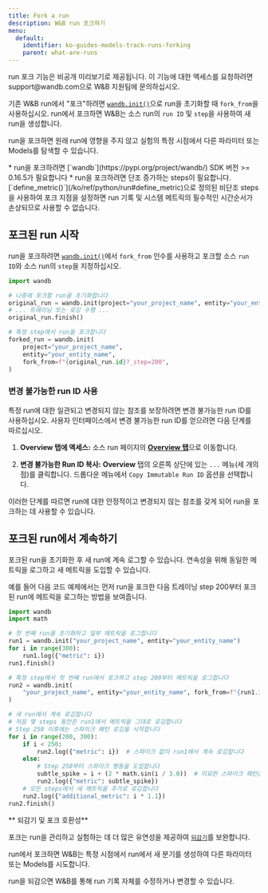 ```yaml
---
title: Fork a run
description: W&B run 포크하기
menu:
  default:
    identifier: ko-guides-models-track-runs-forking
    parent: what-are-runs
---
```


<Warning>
run 포크 기능은 비공개 미리보기로 제공됩니다. 이 기능에 대한 엑세스를 요청하려면 support@wandb.com으로 W&B 지원팀에 문의하십시오.
</Warning>

기존 W&B run에서 "포크"하려면 [`wandb.init()`](/ko/ref/python/init)으로 run을 초기화할 때 `fork_from`을 사용하십시오. run에서 포크하면 W&B는 소스 run의 `run ID` 및 `step`을 사용하여 새 run을 생성합니다.

run을 포크하면 원래 run에 영향을 주지 않고 실험의 특정 시점에서 다른 파라미터 또는 Models를 탐색할 수 있습니다.

<Note>
* run을 포크하려면 [`wandb`](https://pypi.org/project/wandb/) SDK 버전 >= 0.16.5가 필요합니다
* run을 포크하려면 단조 증가하는 steps이 필요합니다. [`define_metric()`](/ko/ref/python/run#define_metric)으로 정의된 비단조 steps을 사용하여 포크 지점을 설정하면 run 기록 및 시스템 메트릭의 필수적인 시간순서가 손상되므로 사용할 수 없습니다.
</Note>

## 포크된 run 시작

run을 포크하려면 [`wandb.init()`](/ko/ref/python/init)에서 `fork_from` 인수를 사용하고 포크할 소스 `run ID`와 소스 run의 `step`을 지정하십시오.

```python
import wandb

# 나중에 포크할 run을 초기화합니다
original_run = wandb.init(project="your_project_name", entity="your_entity_name")
# ... 트레이닝 또는 로깅 수행 ...
original_run.finish()

# 특정 step에서 run을 포크합니다
forked_run = wandb.init(
    project="your_project_name",
    entity="your_entity_name",
    fork_from=f"{original_run.id}?_step=200",
)
```

### 변경 불가능한 run ID 사용

특정 run에 대한 일관되고 변경되지 않는 참조를 보장하려면 변경 불가능한 run ID를 사용하십시오. 사용자 인터페이스에서 변경 불가능한 run ID를 얻으려면 다음 단계를 따르십시오.

1. **Overview 탭에 엑세스:** 소스 run 페이지의 [**Overview 탭**](/ko/./#overview-tab)으로 이동합니다.

2. **변경 불가능한 Run ID 복사:** **Overview** 탭의 오른쪽 상단에 있는 `...` 메뉴(세 개의 점)를 클릭합니다. 드롭다운 메뉴에서 `Copy Immutable Run ID` 옵션을 선택합니다.

이러한 단계를 따르면 run에 대한 안정적이고 변경되지 않는 참조를 갖게 되어 run을 포크하는 데 사용할 수 있습니다.

## 포크된 run에서 계속하기
포크된 run을 초기화한 후 새 run에 계속 로그할 수 있습니다. 연속성을 위해 동일한 메트릭을 로그하고 새 메트릭을 도입할 수 있습니다.

예를 들어 다음 코드 예제에서는 먼저 run을 포크한 다음 트레이닝 step 200부터 포크된 run에 메트릭을 로그하는 방법을 보여줍니다.

```python
import wandb
import math

# 첫 번째 run을 초기화하고 일부 메트릭을 로그합니다
run1 = wandb.init("your_project_name", entity="your_entity_name")
for i in range(300):
    run1.log({"metric": i})
run1.finish()

# 특정 step에서 첫 번째 run에서 포크하고 step 200부터 메트릭을 로그합니다
run2 = wandb.init(
    "your_project_name", entity="your_entity_name", fork_from=f"{run1.id}?_step=200"
)

# 새 run에서 계속 로깅합니다
# 처음 몇 steps 동안은 run1에서 메트릭을 그대로 로깅합니다
# Step 250 이후에는 스파이크 패턴 로깅을 시작합니다
for i in range(200, 300):
    if i < 250:
        run2.log({"metric": i})  # 스파이크 없이 run1에서 계속 로깅합니다
    else:
        # Step 250부터 스파이크 행동을 도입합니다
        subtle_spike = i + (2 * math.sin(i / 3.0))  # 미묘한 스파이크 패턴을 적용합니다
        run2.log({"metric": subtle_spike})
    # 모든 steps에서 새 메트릭을 추가로 로깅합니다
    run2.log({"additional_metric": i * 1.1})
run2.finish()
```

<Note>
** 되감기 및 포크 호환성**

포크는 run을 관리하고 실험하는 데 더 많은 유연성을 제공하여 [`되감기`](/ko/guides/models/track/runs/rewind)를 보완합니다.

run에서 포크하면 W&B는 특정 시점에서 run에서 새 분기를 생성하여 다른 파라미터 또는 Models를 시도합니다.

run을 되감으면 W&B를 통해 run 기록 자체를 수정하거나 변경할 수 있습니다.
</Note>
